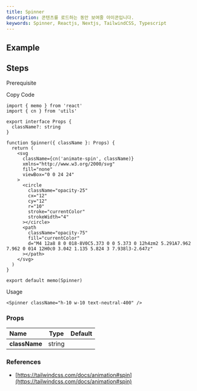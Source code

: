 ```yaml
---
title: Spinner
description: 콘텐츠를 로드하는 동안 보여줄 아이콘입니다.
keywords: Spinner, Reactjs, Nextjs, TailwindCSS, Typescript
---
```


## Example

<Storybook url="https://workshop.kidow.me/?path=/docs/components-spinner-v1--docs" />

## Steps

<Steps>

<Step>Prerequisite</Step>

<Blocks>
  <LinkBlock icon="utils" name="cn" slug="/utils/cn" />
</Blocks>

<Step>Copy Code</Step>

```tsx title="components/Spinner/index.tsx"
import { memo } from 'react'
import { cn } from 'utils'

export interface Props {
  className?: string
}

function Spinner({ className }: Props) {
  return (
    <svg
      className={cn('animate-spin', className)}
      xmlns="http://www.w3.org/2000/svg"
      fill="none"
      viewBox="0 0 24 24"
    >
      <circle
        className="opacity-25"
        cx="12"
        cy="12"
        r="10"
        stroke="currentColor"
        strokeWidth="4"
      ></circle>
      <path
        className="opacity-75"
        fill="currentColor"
        d="M4 12a8 8 0 018-8V0C5.373 0 0 5.373 0 12h4zm2 5.291A7.962 7.962 0 014 12H0c0 3.042 1.135 5.824 3 7.938l3-2.647z"
      ></path>
    </svg>
  )
}

export default memo(Spinner)
```

<Step>Usage</Step>

```tsx
<Spinner className="h-10 w-10 text-neutral-400" />
```

</Steps>

### Props

| Name          |  Type  | Default |
| :------------ | :----: | :-----: |
| **className** | string |         |

### References

- [https://tailwindcss.com/docs/animation#spin](https://tailwindcss.com/docs/animation#spin)
